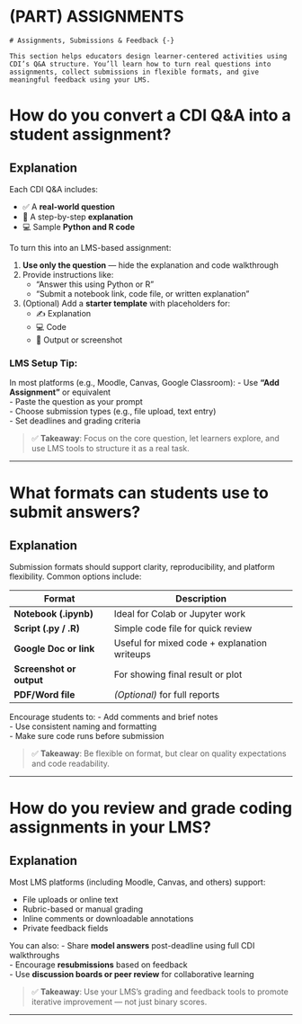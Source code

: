 # (PART) ASSIGNMENTS {-}

```block

# Assignments, Submissions & Feedback {-}

This section helps educators design learner-centered activities using CDI’s Q&A structure. You’ll learn how to turn real questions into assignments, collect submissions in flexible formats, and give meaningful feedback using your LMS.
```

# How do you convert a CDI Q&A into a student assignment?

## Explanation

Each CDI Q&A includes:

- ✅ A **real-world question**  
- 📘 A step-by-step **explanation**  
- 💻 Sample **Python and R code**

To turn this into an LMS-based assignment:

1. **Use only the question** — hide the explanation and code walkthrough  
2. Provide instructions like:  
   - “Answer this using Python or R”  
   - “Submit a notebook link, code file, or written explanation”  
3. (Optional) Add a **starter template** with placeholders for:  
   - ✍️ Explanation  
   - 💻 Code  
   - 📸 Output or screenshot

### LMS Setup Tip:
In most platforms (e.g., Moodle, Canvas, Google Classroom):
- Use **“Add Assignment”** or equivalent  
- Paste the question as your prompt  
- Choose submission types (e.g., file upload, text entry)  
- Set deadlines and grading criteria

> ✅ **Takeaway**: Focus on the core question, let learners explore, and use LMS tools to structure it as a real task.

---

# What formats can students use to submit answers?

## Explanation

Submission formats should support clarity, reproducibility, and platform flexibility. Common options include:

| Format                  | Description                                  |
|-------------------------|----------------------------------------------|
| **Notebook (.ipynb)**   | Ideal for Colab or Jupyter work              |
| **Script (.py / .R)**   | Simple code file for quick review            |
| **Google Doc or link**  | Useful for mixed code + explanation writeups |
| **Screenshot or output**| For showing final result or plot             |
| **PDF/Word file**       | *(Optional)* for full reports                |

Encourage students to:
- Add comments and brief notes  
- Use consistent naming and formatting  
- Make sure code runs before submission

> ✅ **Takeaway**: Be flexible on format, but clear on quality expectations and code readability.

---

# How do you review and grade coding assignments in your LMS?

## Explanation

Most LMS platforms (including Moodle, Canvas, and others) support:

- File uploads or online text  
- Rubric-based or manual grading  
- Inline comments or downloadable annotations  
- Private feedback fields  

You can also:
- Share **model answers** post-deadline using full CDI walkthroughs  
- Encourage **resubmissions** based on feedback  
- Use **discussion boards or peer review** for collaborative learning

> ✅ **Takeaway**: Use your LMS’s grading and feedback tools to promote iterative improvement — not just binary scores.

---